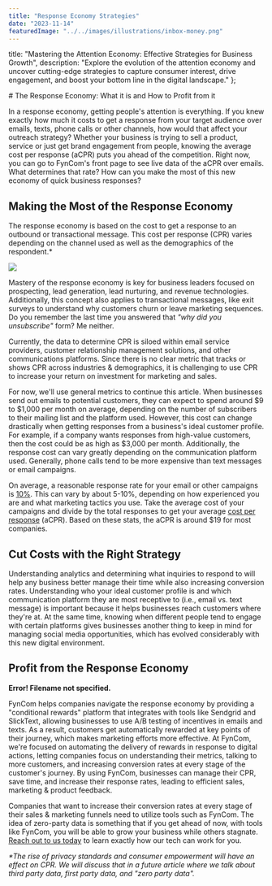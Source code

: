 ```yaml
---
title: "Response Economy Strategies"
date: "2023-11-14"
featuredImage: "../../images/illustrations/inbox-money.png"
---
```



title: "Mastering the Attention Economy: Effective Strategies for Business Growth",
description: "Explore the evolution of the attention economy and uncover cutting-edge strategies to capture consumer interest, drive engagement, and boost your bottom line in the digital landscape."
};

<Wrapper seo={meta}>
  # The Response Economy: What it is and How to Profit from it

  In a response economy, getting people's attention is everything. If you knew exactly how much it costs to get a response from your target audience over emails, texts, phone calls or other channels, how would that affect your outreach strategy? Whether your business is trying to sell a product, service or just get brand engagement from people, knowing the average cost per response (aCPR) puts you ahead of the competition. Right now, you can go to FynCom's front page to see live data of the aCPR over emails. What determines that rate? How can you make the most of this new economy of quick business responses?

  ## **Making the Most of the Response Economy**

  The response economy is based on the cost to get a response to an outbound or transactional message. This cost per response (CPR) varies depending on the channel used as well as the demographics of the respondent.\*

  ![](RackMultipart20231114-1-imwfl0_html_a2905c33ffd7749.png)

  Mastery of the response economy is key for business leaders focused on prospecting, lead generation, lead nurturing, and revenue technologies. Additionally, this concept also applies to transactional messages, like exit surveys to understand why customers churn or leave marketing sequences. Do you remember the last time you answered that _"why did you unsubscribe"_ form? Me neither.

  Currently, the data to determine CPR is siloed within email service providers, customer relationship management solutions, and other communications platforms. Since there is no clear metric that tracks or shows CPR across industries & demographics, it is challenging to use CPR to increase your return on investment for marketing and sales.

  For now, we'll use general metrics to continue this article. When businesses send out emails to potential customers, they can expect to spend around $9 to $1,000 per month on average, depending on the number of subscribers to their mailing list and the platform used. However, this cost can change drastically when getting responses from a business's ideal customer profile. For example, if a company wants responses from high-value customers, then the cost could be as high as $3,000 per month. Additionally, the response cost can vary greatly depending on the communication platform used. Generally, phone calls tend to be more expensive than text messages or email campaigns.

  On average, a reasonable response rate for your email or other campaigns is [10%](https://www.campaignmonitor.com/resources/knowledge-base/what-is-a-good-or-average-email-response-rate-for-email-marketing/). This can vary by about 5-10%, depending on how experienced you are and what marketing tactics you use. Take the average cost of your campaigns and divide by the total responses to get your average [cost per response](https://www.fyncom.com/pricing) (aCPR). Based on these stats, the aCPR is around $19 for most companies.

  ## **Cut Costs with the Right Strategy**

  Understanding analytics and determining what inquiries to respond to will help any business better manage their time while also increasing conversion rates. Understanding who your ideal customer profile is and which communication platform they are most receptive to (i.e., email vs. text message) is important because it helps businesses reach customers where they're at. At the same time, knowing when different people tend to engage with certain platforms gives businesses another thing to keep in mind for managing social media opportunities, which has evolved considerably with this new digital environment.

  ## **Profit from the Response Economy**

  **Error! Filename not specified.**

  FynCom helps companies navigate the response economy by providing a "conditional rewards" platform that integrates with tools like Sendgrid and SlickText, allowing businesses to use A/B testing of incentives in emails and texts. As a result, customers get automatically rewarded at key points of their journey, which makes marketing efforts more effective. At FynCom, we're focused on automating the delivery of rewards in response to digital actions, letting companies focus on understanding their metrics, talking to more customers, and increasing conversion rates at every stage of the customer's journey. By using FynCom, businesses can manage their CPR, save time, and increase their response rates, leading to efficient sales, marketing & product feedback.

  Companies that want to increase their conversion rates at every stage of their sales & marketing funnels need to utilize tools such as FynCom. The idea of zero-party data is something that if you get ahead of now, with tools like FynCom, you will be able to grow your business while others stagnate. [Reach out to us today](https://www.fyncom.com/chat-with-us) to learn exactly how our tech can work for you.

  _\*The rise of privacy standards and consumer empowerment will have an effect on CPR. We will discuss that in a future article where we talk about third party data, first party data, and "zero party data"._
</Wrapper>
